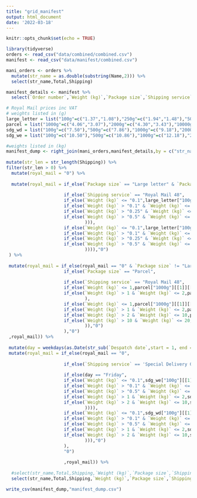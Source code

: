 ```yaml
---
title: "grid_manifest"
output: html_document
date: '2022-03-18'
---
```


```r
knitr::opts_chunk$set(echo = TRUE)
```

```r
library(tidyverse)
orders <- read_csv("data/combined/combined.csv")
manifest <- read_csv("data/manifest/combined.csv")
```

```r
mani_orders <- orders %>%
  mutate(str_name = as.double(substring(Name,2))) %>%
  select(str_name,Total,Shipping)
```
```r
manifest_details <- manifest %>% 
  select(`Order number`,`Weight (kg)`,`Package size`,`Shipping service`,`Despatch date`)
```

```r

# Royal Mail prices inc VAT
# weights listed in (g)
large_letter = list("100g"=c("1.37","1.08"),"250g"=c("1.94","1.48"),"500g"=c("2.11","1.70"),"750g"=c("2.75","2.22"))
parcel = list("1000g"=c("4.06","3.07"),"2000g"=c("4.30","3.43"),"10000g"=c("7.14"),"20000g"=c("13.14"))
sdg_wd = list("100g"=c("7.50"),"500g"=c("7.86"),"1000g"=c("9.18"),"2000g"=c("11.70"),"10000g"=c("16.14"))
sdg_we = list("100g"=c("10.50"),"500g"=c("10.86"),"1000g"=c("12.18"),"2000g"=c("14.70"),"10000g"=c("19.14"))

#weights listed in (kg)
manifest_dump <- right_join(mani_orders,manifest_details,by = c("str_name" = "Order number")) %>% 
  
mutate(str_len = str_length(Shipping)) %>% 
filter(str_len > 0) %>%
  mutate(royal_mail = "0") %>%  
  
  mutate(royal_mail = if_else(`Package size` == "Large letter" & `Package size` != "Parcel" & `Shipping service` != 'Special Delivery Guaranteed by 1pm - £750',
                              
                      if_else(`Shipping service` == "Royal Mail 48",
                      if_else(`Weight (kg)` <= "0.1",large_letter["100g"][[1]][[2]],
                      if_else(`Weight (kg)` > "0.1" & `Weight (kg)` <= "0.25",large_letter["250g"][[1]][[2]],
                      if_else(`Weight (kg)` > "0.25" & `Weight (kg)` <= "0.5",large_letter["500g"][[1]][[2]],
                      if_else(`Weight (kg)` > "0.5" & `Weight (kg)` <= "0.75",large_letter["750g"][[1]][[2]],"0") 
                              ))),
                      if_else(`Weight (kg)` <= "0.1",large_letter["100g"][[1]][[1]],
                      if_else(`Weight (kg)` > "0.1" & `Weight (kg)` <= "0.25",large_letter["250g"][[1]][[1]],
                      if_else(`Weight (kg)` > "0.25" & `Weight (kg)` <= "0.5",large_letter["500g"][[1]][[1]],
                      if_else(`Weight (kg)` > "0.5" & `Weight (kg)` <= "0.75",large_letter["750g"][[1]][[1]],"0")
                              )))),"0")
 ) %>%
  
 mutate(royal_mail = if_else(royal_mail == "0" & `Package size` != "Large letter" & `Shipping service` != 'Special Delivery Guaranteed by 1pm - £750',
                      if_else(`Package size` == "Parcel",  
                              
                      if_else(`Shipping service` == "Royal Mail 48",
                      if_else(`Weight (kg)` <= 1,parcel["1000g"][[1]][[2]],
                      if_else(`Weight (kg)` > 1 & `Weight (kg)` <= 2,parcel["2000g"][[1]][[2]],"0")
                              ),
                      if_else(`Weight (kg)` <= 1,parcel["1000g"][[1]][[1]],
                      if_else(`Weight (kg)` > 1 & `Weight (kg)` <= 2,parcel["2000g"][[1]][[1]],
                      if_else(`Weight (kg)` > 2 & `Weight (kg)` <= 10,parcel["10000g"][[1]][[1]],
                      if_else(`Weight (kg)` > 10 & `Weight (kg)` <= 20,parcel["20000g"][[1]][[1]],"0")
                              )),"0")
                      ),"0")  
 ,royal_mail)) %>% 
 
 mutate(day = weekdays(as.Date(str_sub(`Despatch date`,start = 1, end = 10)))) %>%   
 mutate(royal_mail = if_else(royal_mail == "0",
                              
                      if_else(`Shipping service` == 'Special Delivery Guaranteed by 1pm - £750',
                              
                      if_else(day == "Friday",
                      if_else(`Weight (kg)` <= "0.1",sdg_we["100g"][[1]][[1]],
                      if_else(`Weight (kg)` > "0.1" & `Weight (kg)` <= "0.5",sdg_we["500g"][[1]][[1]],
                      if_else(`Weight (kg)` > "0.5" & `Weight (kg)` <= "1",sdg_we["1000g"][[1]][[1]],
                      if_else(`Weight (kg)` > 1 & `Weight (kg)` <= 2,sdg_we["2000g"][[1]][[1]],        
                      if_else(`Weight (kg)` > 2 & `Weight (kg)` <= 10,sdg_we["10000g"][[1]][[1]],"0") 
                              )))),
                      if_else(`Weight (kg)` <= "0.1",sdg_wd["100g"][[1]][[1]],
                      if_else(`Weight (kg)` > "0.1" & `Weight (kg)` <= "0.5",sdg_wd["500g"][[1]][[1]],
                      if_else(`Weight (kg)` > "0.5" & `Weight (kg)` <= "1",sdg_wd["1000g"][[1]][[1]],
                      if_else(`Weight (kg)` > 1 & `Weight (kg)` <= 2,sdg_wd["2000g"][[1]][[1]],        
                      if_else(`Weight (kg)` > 2 & `Weight (kg)` <= 10,sdg_wd["10000g"][[1]][[1]],"0") 
                              ))),"0")
                      ),                              
                      "0")
                      
                      ,royal_mail)) %>%  
                        
  #select(str_name,Total,Shipping,`Weight (kg)`,`Package size`,`Shipping service`,royal_mail)
  select(str_name,Total,Shipping,`Weight (kg)`,`Package size`,`Shipping service`,royal_mail,`Despatch date`,day) 
```
```r
write_csv(manifest_dump,"manifest_dump.csv")
```
